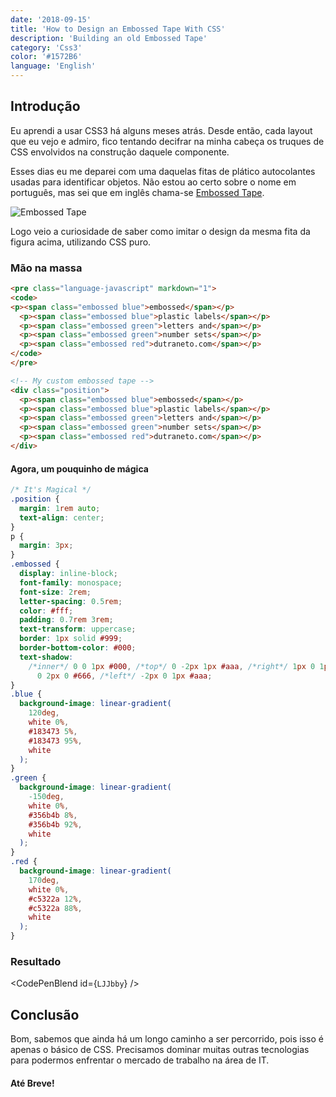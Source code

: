 ```yaml
---
date: '2018-09-15'
title: 'How to Design an Embossed Tape With CSS'
description: 'Building an old Embossed Tape'
category: 'Css3'
color: '#1572B6'
language: 'English'
---
```


## Introdução

Eu aprendi a usar CSS3 há alguns meses atrás. Desde então, cada layout que eu vejo e admiro, fico tentando decifrar na minha cabeça os truques de CSS envolvidos na construção daquele componente.

Esses dias eu me deparei com uma daquelas fitas de plático autocolantes usadas para identificar objetos. Não estou ao certo sobre o nome em português, mas sei que em inglês chama-se [Embossed Tape](https://en.wikipedia.org/wiki/Embossing_tape).

![Embossed Tape](/assets/images/embossed-plastic-label.jpg)

Logo veio a curiosidade de saber como imitar o design da mesma fita da figura acima, utilizando CSS puro.

### Mão na massa

```html
<pre class="language-javascript" markdown="1">
<code>
<p><span class="embossed blue">embossed</span></p>
  <p><span class="embossed blue">plastic labels</span></p>
  <p><span class="embossed green">letters and</span></p>
  <p><span class="embossed green">number sets</span></p>
  <p><span class="embossed red">dutraneto.com</span></p>
</code>
</pre>
```

```html
<!-- My custom embossed tape -->
<div class="position">
  <p><span class="embossed blue">embossed</span></p>
  <p><span class="embossed blue">plastic labels</span></p>
  <p><span class="embossed green">letters and</span></p>
  <p><span class="embossed green">number sets</span></p>
  <p><span class="embossed red">dutraneto.com</span></p>
</div>
```

#### Agora, um pouquinho de mágica

```css
/* It's Magical */
.position {
  margin: 1rem auto;
  text-align: center;
}
p {
  margin: 3px;
}
.embossed {
  display: inline-block;
  font-family: monospace;
  font-size: 2rem;
  letter-spacing: 0.5rem;
  color: #fff;
  padding: 0.7rem 3rem;
  text-transform: uppercase;
  border: 1px solid #999;
  border-bottom-color: #000;
  text-shadow:
    /*inner*/ 0 0 1px #000, /*top*/ 0 -2px 1px #aaa, /*right*/ 1px 0 1px #fff, /*botom*/
      0 2px 0 #666, /*left*/ -2px 0 1px #aaa;
}
.blue {
  background-image: linear-gradient(
    120deg,
    white 0%,
    #183473 5%,
    #183473 95%,
    white
  );
}
.green {
  background-image: linear-gradient(
    -150deg,
    white 0%,
    #356b4b 8%,
    #356b4b 92%,
    white
  );
}
.red {
  background-image: linear-gradient(
    170deg,
    white 0%,
    #c5322a 12%,
    #c5322a 88%,
    white
  );
}
```

### Resultado

<CodePenBlend id={`LJJbby`} />

## Conclusão

Bom, sabemos que ainda há um longo caminho a ser percorrido, pois isso é apenas o básico de CSS. Precisamos dominar muitas outras tecnologias para podermos enfrentar o mercado de trabalho na área de IT.

#### Até Breve!

